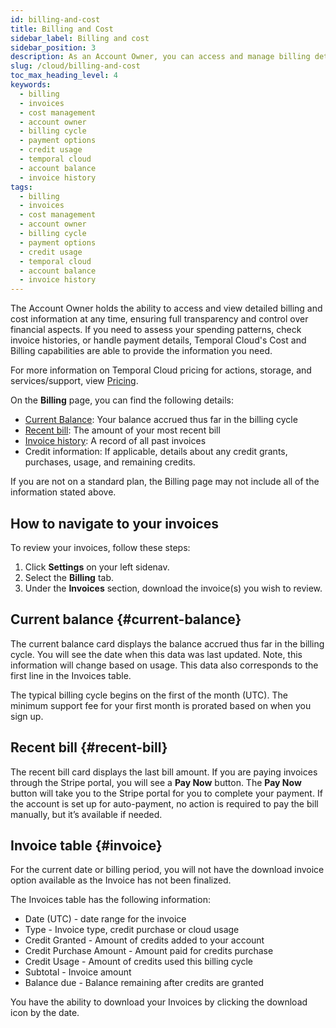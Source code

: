 ```yaml
---
id: billing-and-cost
title: Billing and Cost
sidebar_label: Billing and cost
sidebar_position: 3
description: As an Account Owner, you can access and manage billing details anytime, with invoices available for download on the Billing page. The typical billing cycle begins on the first of the month (UTC).
slug: /cloud/billing-and-cost
toc_max_heading_level: 4
keywords:
  - billing
  - invoices
  - cost management
  - account owner
  - billing cycle
  - payment options
  - credit usage
  - temporal cloud
  - account balance
  - invoice history
tags:
  - billing
  - invoices
  - cost management
  - account owner
  - billing cycle
  - payment options
  - credit usage
  - temporal cloud
  - account balance
  - invoice history
---
```


The Account Owner holds the ability to access and view detailed billing and cost information at any time, ensuring full transparency and control over financial aspects. If you need to assess your spending patterns, check invoice histories, or handle payment details, Temporal Cloud's Cost and Billing capabilities are able to provide the information you need.

For more information on Temporal Cloud pricing for actions, storage, and services/support, view [Pricing](/cloud/pricing).

On the **Billing** page, you can find the following details:

- [Current Balance](#current-balance): Your balance accrued thus far in the billing cycle
- [Recent bill](#recent-bill): The amount of your most recent bill
- [Invoice history](#invoice): A record of all past invoices
- Credit information: If applicable, details about any credit grants, purchases, usage, and remaining credits.

If you are not on a standard plan, the Billing page may not include all of the information stated above. 

## How to navigate to your invoices

To review your invoices, follow these steps:

1. Click **Settings** on your left sidenav.
2. Select the **Billing** tab.
3. Under the **Invoices** section, download the invoice(s) you wish to review.

## Current balance {#current-balance}

The current balance card displays the balance accrued thus far in the billing cycle. You will see the date when this data was last updated. Note, this information will change based on usage. This data also corresponds to the first line in the Invoices table. 

The typical billing cycle begins on the first of the month (UTC). The minimum support fee for your first month is prorated based on when you sign up.

## Recent bill {#recent-bill}

The recent bill card displays the last bill amount. If you are paying invoices through the Stripe portal, you will see a **Pay Now** button. The **Pay Now** button will take you to the Stripe portal for you to complete your payment. If the account is set up for auto-payment, no action is required to pay the bill manually, but it’s available if needed. 

## Invoice table {#invoice}

For the current date or billing period, you will not have the download invoice option available as the Invoice has not been finalized. 

The Invoices table has the following information: 

- Date (UTC) - date range for the invoice
- Type - Invoice type, credit purchase or cloud usage
- Credit Granted - Amount of credits added to your account
- Credit Purchase Amount - Amount paid for credits purchase
- Credit Usage - Amount of credits used this billing cycle
- Subtotal - Invoice amount
- Balance due - Balance remaining after credits are granted

You have the ability to download your Invoices by clicking the download icon by the date. 